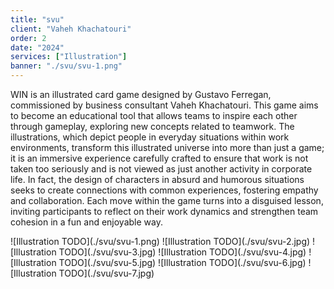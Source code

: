 ```yaml
---
title: "svu"
client: "Vaheh Khachatouri"
order: 2
date: "2024"
services: ["Illustration"]
banner: "./svu/svu-1.png"
---
```


WIN is an illustrated card game designed by Gustavo Ferregan, commissioned by business consultant Vaheh Khachatouri. This game aims to become an educational tool that allows teams to inspire each other through gameplay, exploring new concepts related to teamwork. The illustrations, which depict people in everyday situations within work environments, transform this illustrated universe into more than just a game; it is an immersive experience carefully crafted to ensure that work is not taken too seriously and is not viewed as just another activity in corporate life. In fact, the design of characters in absurd and humorous situations seeks to create connections with common experiences, fostering empathy and collaboration. Each move within the game turns into a disguised lesson, inviting participants to reflect on their work dynamics and strengthen team cohesion in a fun and enjoyable way.

<Illustrations>
    ![Illustration TODO](./svu/svu-1.png)
    ![Illustration TODO](./svu/svu-2.jpg)  
    ![Illustration TODO](./svu/svu-3.jpg)   
    ![Illustration TODO](./svu/svu-4.jpg)
    ![Illustration TODO](./svu/svu-5.jpg)
    ![Illustration TODO](./svu/svu-6.jpg)
    ![Illustration TODO](./svu/svu-7.jpg)


</Illustrations>


